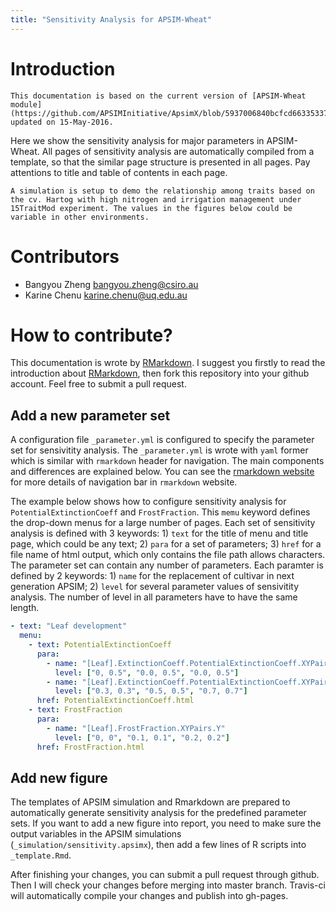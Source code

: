 ```yaml
---
title: "Sensitivity Analysis for APSIM-Wheat"
---
```


# Introduction


```block
This documentation is based on the current version of [APSIM-Wheat module](https://github.com/APSIMInitiative/ApsimX/blob/5937006840bcfcd663353378653598176262fe0a/Prototypes/Wheat/WheatValidation.apsimx) updated on 15-May-2016.
```


Here we show the sensitivity analysis for major parameters in APSIM-Wheat. All pages of sensitivity analysis are automatically compiled from a template, so that the similar page structure is presented in all pages. Pay attentions to title and table of contents in each page.







```block
A simulation is setup to demo the relationship among traits based on the cv. Hartog with high nitrogen and irrigation management under 15TraitMod experiment. The values in the figures below could be variable in other environments.
```





# Contributors

- Bangyou Zheng <bangyou.zheng@csiro.au>
- Karine Chenu <karine.chenu@uq.edu.au>


# How to contribute?

This documentation is wrote by [RMarkdown](rmarkdown.rstudio.com). I suggest you firstly to read the introduction about [RMarkdown](rmarkdown.rstudio.com), then fork this repository into your github account. Feel free to submit a pull request. 


## Add a new parameter set

A configuration file `_parameter.yml` is configured to specify the parameter set for sensivitity analysis. The `_parameter.yml` is wrote with `yaml` former which is similar with `rmarkdown` header for navigation.  The main components and differences are explained below. You can see the [rmarkdown website](http://rmarkdown.rstudio.com/rmarkdown_websites.html) for more details of navigation bar in `rmarkdown` website.


The example below shows how to configure sensitivity analysis for `PotentialExtinctionCoeff` and `FrostFraction`. 
This `memu` keyword defines the drop-down menus for a large number of pages. Each set of sensitivity analysis is defined with 3 keywords: 1) `text` for the title of menu and title page, which could be any text; 2) `para` for a set of parameters; 3) `href` for a file name of html output, which only contains the file path allows characters. The parameter set can contain any number of parameters. Each paramter is defined by 2 keywords: 1) `name` for the replacement of cultivar in next generation APSIM; 2) `level` for several parameter values of sensivitity analysis. The number of level in all parameters have to have the same length. 

```yaml
- text: "Leaf development"
  menu:
    - text: PotentialExtinctionCoeff
      para: 
        - name: "[Leaf].ExtinctionCoeff.PotentialExtinctionCoeff.XYPairs.X"
          level: ["0, 0.5", "0.0, 0.5", "0.0, 0.5"]
        - name: "[Leaf].ExtinctionCoeff.PotentialExtinctionCoeff.XYPairs.Y"
          level: ["0.3, 0.3", "0.5, 0.5", "0.7, 0.7"]
      href: PotentialExtinctionCoeff.html
    - text: FrostFraction
      para:
        - name: "[Leaf].FrostFraction.XYPairs.Y"
          level: ["0, 0", "0.1, 0.1", "0.2, 0.2"]
      href: FrostFraction.html

```


## Add new figure

The templates of APSIM simulation and Rmarkdown are prepared to automatically generate sensitivity analysis for the predefined parameter sets. If you want to add a new figure into report, you need to make sure the output variables in the APSIM simulations (`_simulation/sensitivity.apsimx`), then add a few lines of R scripts into `_template.Rmd`. 


After finishing your changes, you can submit a pull request through github. Then I will check your changes before merging into master branch. Travis-ci will automatically compile your changes and publish into gh-pages.


